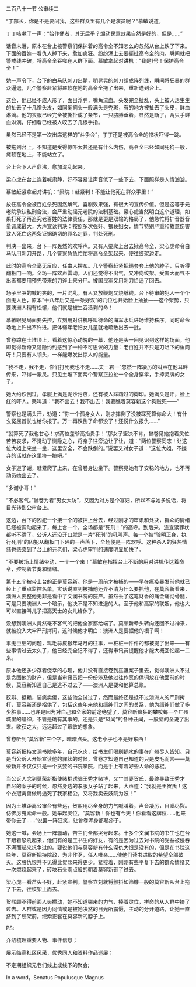 

二百八十一节 公审续二

“丁部长，你是不是要问我，这些群众里有几个是演员呢？”慕敏说道。

丁丁咳嗽了一声：“始作俑者，其无后乎？煽动民意效果自然是好的，但是……”

话音未落，原本在台上被警察们保护着的高令全不知怎么的忽然从台上跌了下来。下面的百姓一看仇人掉下来，愈加疯狂。纷纷涌上去要撕扯高令全的肉。瞬间就把警戒线冲破，将高令全吞噬在人群下面。慕敏拿起对讲机：“我是1号！保护高令全！”

她一声令下，台下的白马队刺刀出鞘，明晃晃的刺刀组成阵列线，瞬间将狂暴的群众逼退，几个警察赶紧将瘫软在地的高令全拖了出来，重新送到台上。

这会，他已经不成人形了，面目浮肿，嘴角流血。头发完全扯乱，头上被人活生生的扯去了十几绺头发，如同瘌痢头一般满头是秃斑，有的地方被扯去了头皮，鲜血淋漓。他的衣服已经完全被撕扯成了条布，一只胳膊垂着，显然是断了，两只手鲜血淋漓，仔细看已经被人咬去了几根手指。

虽然已经不是第一次出席这样的“斗争会”，丁丁还是被高令全的惨状吓得一跳。

被拖到台上，不知道是受得惊吓太甚还是有什么内伤，高令全已经如同死狗一般，瘫软在地上，不能站立了。

台上台下人声鼎沸，愈加混乱起来。

梁心虎在台上连着喊肃静，好不容易让声音低了一些下去，下面照样是人情汹汹。

慕敏赶紧拿起对讲机：“梁院！赶紧判！不能让他死在群众手里！”

放任高令全被百姓杀死固然解气，喜剧效果强，有很大的宣传价值。但是这等于元老院承认私刑合法，会严重动摇元老院的法制基础。梁心虎当然明白这个道理，如果打死了再追究老百姓的法律责任，那就是更是双输的格局了，他急忙将扩音器音量调成最大，大声宣读判决：按照多次强奸、猥亵妇女，情节特别严重和故意伤害致人死亡这两条证据确切的罪名定罪，判处死刑。

判决一出来，台下一阵轰然的欢呼声。又有人要爬上台去揪高令全，梁心虎命令白马队用刺刀开路，几个警察急急忙忙将高令全架起来，便往绞架边走。

此时的高令全毫无反应，任由人摆布。几个警察赶紧把绳套套上他的脖子，只听得翻板门一响。全场一阵欢声雷动。人们还觉得不出气，又冲向绞架。受害大而气不出者都要用预先带来的刀斧上来分尸。被国民军又用刺刀给逼了回去。

场子里哭的喊的笑的，一片混乱。有人又放鞭炮又烧纸钱。台下待审的犯人一个个面无人色，原本“十八年后又是一条好汉”的几位也开始脸上抽抽――这个架势，只要澳洲人稍有松懈，他们就是被生吞活剥的命！

慕敏眼见局面要失控，立刻用对讲机呼叫待命的海军水兵进场维持秩序。同时命令场地上许出不许进。把体弱年老妇女儿童就地疏散出去一批。

曾卷蹲在土堆顶上，看着这惊心动魄的一幕，他还是头一回见识到这样的场面。他即觉得新奇又隐隐约约感到了一种不可思议的力量：老百姓并不只是刀俎下的鱼肉呀！只要有人领头，一样能爆发出惊人的能量。

“我不走，我不走，你们打死我也不走……夫－君―”忽然一阵凄厉的叫声在他耳畔传来，吓得一激灵。只见土堆下面两个警察正拉扯一个全身穿孝，手捧灵牌的女子。

她大约跌倒过，孝服上满是泥沙污痕，还有被人踩踏过的脚印。她满头是汗，脸上红的吓人。哭叫道：“我不出去！我不出去！我要瞧着莫容新这个狗贼死――”

警察也是满头汗，劝道：“你一个孤身女人，刚才摔倒了没被踩死算你命大！有什么冤屈首长也给你报了。万一再跌倒了命都没了！还说什么报仇……”

“就算死了我也甘心！求两位差爷高抬贵手！”那女子坚决不肯，曾卷见她抱着灵位苦苦哀求，不觉动了恻隐之心，将身子往旁边让了让，道：“两位警察同志！让这位大姐上来坐一坐，这里安全，不会跌倒的。”说罢又对女子道：“这位大姐，不嫌弃的话就在这里挤一挤吧。”

女子道了谢，赶紧爬了上来，在曾卷身边坐下。警察见她有了安稳的地方，也不再动员她出去了。

“多谢小哥！”

“不必客气。”曾卷为着“男女大防”，又因为对方是个寡妇，所以不与她多说话，将目光转到公审台上。

这边，台下的囚犯一个接一个的被押上台去，经过刚才的审讯和处决，群众的情绪已经被调动起来了，每上台一个，全场都是“死刑！”的高呼。到后来，连宣读罪状都听不清了，公诉人还没开口就是一片“死刑”的吼叫声。每一个被“验明正身，执行死刑”的囚犯从翻板门下砰的一声落下，全场便是一阵欢呼。这种杀人的狂热情绪也感染到了台上的元老们，梁心虎审判的速度明显加快了。

“不要被场上情绪带动，一个一个来！”慕敏在指挥台上不断的用对讲机传达着命令，控制着节奏和情绪。

第十五个被带上台的正是莫容新。他是一周前才被捕的――早在瘟疫暴发前他就已经上了重点监控名单。实话说直到被捕他还弄不清为什么要抓他，在莫容新看来，澳洲人要整他无非是看中了文澜书院的院产。虽然丢了这笔财香的痛会痛彻骨髓，可是只要澳洲人一个暗示，他决不是不知进退的人。至于他和高家的联姻，他也大可以直接叫儿子把高天士的女儿给休了。

没想到澳洲人竟然毫不客气的把他全家都给端了。莫荣新晕头转向还回不过神来，就被投入大牢严刑拷问，这时候他才明白：澳洲人是要掘他的根子啊！

事无巨细的问题，鸡毛蒜皮猴年马月的往事，一桩桩一件件的都被提了出来――有些事情过去太久了，他已经完全记不得了，还得审讯员提醒他才能大概回忆起一二来。

原本他还多少存着侥幸的心理，他并没有直接卷到巫蛊案子里去，觉得澳洲人不过是贪图他的财产，但是当审讯员把一份份涉及他过往作恶的供词放在他面前的时候，莫容新知道自己是逃不过去了――澳洲人是要和他算总账。

狡辩、抵赖，装疯卖傻，这些他全试过了，然而最终还是抵不过澳洲人的严刑拷打，莫容新还是招供了，包括这些年来他和缙绅们之间的关系，他为缙绅们做了多少脏事……也许是因为对自己和全家的前途绝望了，莫容新疯狂的攀咬每一个广州城里的缙绅，不管是确有其事的，还是只是“风闻”的各种丑闻，一股脑的全说了出来。收获之大，远远超过了慕敏的想象。

曾卷听到“莫容新”三个字，暗暗点头。这老小子也不是好东西！

莫容新把持文澜书院多年，自己吃肉，给书生们喝刷锅水的事在广州尽人皆知。只是当公诉人开始宣读他的罪状的时候，曾卷才知道自己知道的只是皮毛而言――莫荣新并不仅仅只是一个贪婪的书院掌院，而是手上有着好些人命的恶棍。

当公诉人念到莫荣新指使赌棍诱骗王秀才赌博，又**其妻贺氏，最终导致王秀才自尽的案子的时候，忽然身边的孝服女子站了起来，大声道：“我就是王贺氏！这个衣冠禽兽做局逼死了我家相公，又将我卖去妓院为妓！”

因为土堆距离公审台有些远，贺熙用尽全身的力气喊叫着，声音凄厉，目眦尽裂。仿佛厉鬼索命一般。她举起灵位，“莫容新！你也有今天！你看看这牌位……他来带你去了……”说罢一阵狂笑，让曾卷浑身都起疹子。

她这一喊，会场上一阵骚动，苦主们全都哭号起来。十多个文澜书院的书生也在台下跟着怒吼起来，他们有的是王书生的好友，有的是因为过去对书院的受益被侵吞不满而起来抗争过的。要说他们与莫容新有什么深仇大恨是没有的，但是在书院这些年，莫容新把持院政，为非作歹，任人唯亲……使他们读书进取的希望全部破灭。这股仇恨并不见得比贺熙来得更少。紧接着，刚刚有些平复下去的群众情绪又一次燃烧起来了，砖块石头雨点般的朝着莫容新砸了过去。

梁心虎一看苗头不好，赶紧宣判。警察立刻就将颤抖如筛糠一般的莫容新从台上拖了下去，往绞架上而去。

贺熙顾不得前面人头攒动，她不知道哪来的力气，捧着灵位，拼命的从人群中挤了过去。人群或是因为同情或是被她决然的目光所震慑，主动的分开道路，让她一直挤到了绞架前。绞索正套在莫容新的脖子上。

PS:

介绍梳理重要人物、事件信息；

展示临高社区风采，优秀同人和资料作品巡展；

不定期组织元老们线上或线下的聚会;

In a word，Senatus Populusque Magnus

